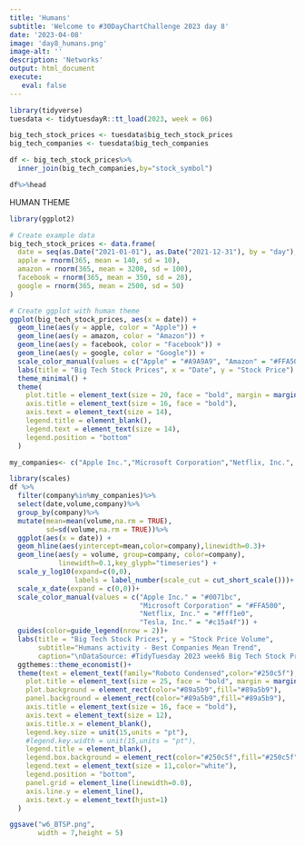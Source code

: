 ```yaml
---
title: 'Humans'
subtitle: 'Welcome to #30DayChartChallenge 2023 day 8'
date: '2023-04-08'
image: 'day8_humans.png'
image-alt: ''
description: 'Networks'
output: html_document
execute: 
   eval: false
---
```



```r
library(tidyverse)
tuesdata <- tidytuesdayR::tt_load(2023, week = 06)
```

```r
big_tech_stock_prices <- tuesdata$big_tech_stock_prices
big_tech_companies <- tuesdata$big_tech_companies
```


```r
df <- big_tech_stock_prices%>%
  inner_join(big_tech_companies,by="stock_symbol")
```

```r
df%>%head
```


HUMAN THEME

```r
library(ggplot2)

# Create example data
big_tech_stock_prices <- data.frame(
  date = seq(as.Date("2021-01-01"), as.Date("2021-12-31"), by = "day"),
  apple = rnorm(365, mean = 140, sd = 10),
  amazon = rnorm(365, mean = 3200, sd = 100),
  facebook = rnorm(365, mean = 350, sd = 20),
  google = rnorm(365, mean = 2500, sd = 50)
)

# Create ggplot with human theme
ggplot(big_tech_stock_prices, aes(x = date)) +
  geom_line(aes(y = apple, color = "Apple")) +
  geom_line(aes(y = amazon, color = "Amazon")) +
  geom_line(aes(y = facebook, color = "Facebook")) +
  geom_line(aes(y = google, color = "Google")) +
  scale_color_manual(values = c("Apple" = "#A9A9A9", "Amazon" = "#FFA500", "Facebook" = "#4169E1", "Google" = "#008000")) +
  labs(title = "Big Tech Stock Prices", x = "Date", y = "Stock Price") +
  theme_minimal() +
  theme(
    plot.title = element_text(size = 20, face = "bold", margin = margin(b = 20)),
    axis.title = element_text(size = 16, face = "bold"),
    axis.text = element_text(size = 14),
    legend.title = element_blank(),
    legend.text = element_text(size = 14),
    legend.position = "bottom"
  )

```

```r
my_companies<- c("Apple Inc.","Microsoft Corporation","Netflix, Inc.", "Tesla, Inc.")

library(scales)
df %>% 
  filter(company%in%my_companies)%>%
  select(date,volume,company)%>%
  group_by(company)%>%
  mutate(mean=mean(volume,na.rm = TRUE),
         sd=sd(volume,na.rm = TRUE))%>%
  ggplot(aes(x = date)) +
  geom_hline(aes(yintercept=mean,color=company),linewidth=0.3)+
  geom_line(aes(y = volume, group=company, color=company),
            linewidth=0.1,key_glyph="timeseries") +
  scale_y_log10(expand=c(0,0),
                labels = label_number(scale_cut = cut_short_scale()))+
  scale_x_date(expand = c(0,0))+
  scale_color_manual(values = c("Apple Inc." = "#0071bc",
                                "Microsoft Corporation" = "#FFA500", 
                                "Netflix, Inc." = "#fff1e0", 
                                "Tesla, Inc." = "#c15a4f")) +
  guides(color=guide_legend(nrow = 2))+
  labs(title = "Big Tech Stock Prices", y = "Stock Price Volume",
       subtitle="Humans activity - Best Companies Mean Trend",
       caption="\nDataSource: #TidyTuesday 2023 week6 Big Tech Stock Prices\nDataViz: Federica Gazzelloni #30DayChartChallenge 2023 Day8 - humans\n") +
  ggthemes::theme_economist()+
  theme(text = element_text(family="Roboto Condensed",color="#250c5f"),
    plot.title = element_text(size = 25, face = "bold", margin = margin(b = 20)),
    plot.background = element_rect(color="#89a5b9",fill="#89a5b9"),
    panel.background = element_rect(color="#89a5b9",fill="#89a5b9"),
    axis.title = element_text(size = 16, face = "bold"),
    axis.text = element_text(size = 12),
    axis.title.x = element_blank(),
    legend.key.size = unit(15,units = "pt"),
    #legend.key.width = unit(15,units = "pt"),
    legend.title = element_blank(),
    legend.box.background = element_rect(color="#250c5f",fill="#250c5f"),
    legend.text = element_text(size = 11,color="white"),
    legend.position = "bottom",
    panel.grid = element_line(linewidth=0.0),
    axis.line.y = element_line(),
    axis.text.y = element_text(hjust=1)
  )
```
```r
ggsave("w6_BTSP.png",
       width = 7,height = 5)
```


